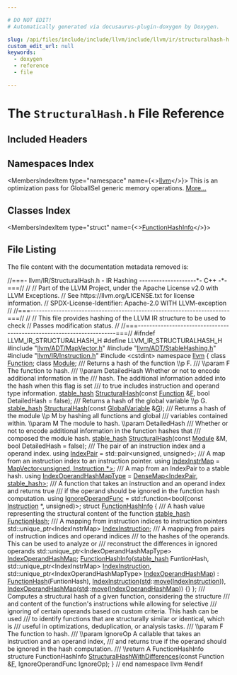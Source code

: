 ```yaml
---

# DO NOT EDIT!
# Automatically generated via docusaurus-plugin-doxygen by Doxygen.

slug: /api/files/include/include/llvm/include/llvm/ir/structuralhash-h
custom_edit_url: null
keywords:
  - doxygen
  - reference
  - file

---
```





# The `StructuralHash.h` File Reference

<DoxygenPage pluginConfig={pluginConfig}>



## Included Headers

<IncludesList>
<IncludesListItem
  filePath="llvm/ADT/MapVector.h"
  permalink="/docs/api/files/include/include/llvm/include/llvm/adt/mapvector-h"
  isLocal="true" />
<IncludesListItem
  filePath="llvm/ADT/StableHashing.h"
  permalink="/docs/api/files/include/include/llvm/include/llvm/adt/stablehashing-h"
  isLocal="true" />
<IncludesListItem
  filePath="llvm/IR/Instruction.h"
  permalink="/docs/api/files/include/include/llvm/include/llvm/ir/instruction-h"
  isLocal="true" />
<IncludesListItem
  filePath="cstdint"
  permalink=""
  isLocal="false" />
</IncludesList>

## Namespaces Index

<MembersIndex>

<MembersIndexItem
  type="namespace"
  name={<><a href="/docs/api/namespaces/llvm">llvm</a></>}>
This is an optimization pass for GlobalISel generic memory operations. <a href="/docs/api/namespaces/llvm/#details">More...</a>
</MembersIndexItem>

</MembersIndex>

## Classes Index

<MembersIndex>

<MembersIndexItem
  type="struct"
  name={<><a href="/docs/api/structs/llvm/functionhashinfo">FunctionHashInfo</a></>}>
</MembersIndexItem>

</MembersIndex>


## File Listing

The file content with the documentation metadata removed is:

<ProgramListing>

<Link id="l00001" /><CodeLine lineNumber="1"><Highlight kind="comment">//===- llvm/IR/StructuralHash.h - IR Hashing --------------------&#42;- C++ -&#42;-===//</Highlight><Highlight kind="normal"></Highlight></CodeLine>
<Link id="l00002" /><CodeLine lineNumber="2"><Highlight kind="normal"></Highlight><Highlight kind="comment">//</Highlight><Highlight kind="normal"></Highlight></CodeLine>
<Link id="l00003" /><CodeLine lineNumber="3"><Highlight kind="normal"></Highlight><Highlight kind="comment">// Part of the LLVM Project, under the Apache License v2.0 with LLVM Exceptions.</Highlight><Highlight kind="normal"></Highlight></CodeLine>
<Link id="l00004" /><CodeLine lineNumber="4"><Highlight kind="normal"></Highlight><Highlight kind="comment">// See https://llvm.org/LICENSE.txt for license information.</Highlight><Highlight kind="normal"></Highlight></CodeLine>
<Link id="l00005" /><CodeLine lineNumber="5"><Highlight kind="normal"></Highlight><Highlight kind="comment">// SPDX-License-Identifier: Apache-2.0 WITH LLVM-exception</Highlight><Highlight kind="normal"></Highlight></CodeLine>
<Link id="l00006" /><CodeLine lineNumber="6"><Highlight kind="normal"></Highlight><Highlight kind="comment">//</Highlight><Highlight kind="normal"></Highlight></CodeLine>
<Link id="l00007" /><CodeLine lineNumber="7"><Highlight kind="normal"></Highlight><Highlight kind="comment">//===----------------------------------------------------------------------===//</Highlight><Highlight kind="normal"></Highlight></CodeLine>
<Link id="l00008" /><CodeLine lineNumber="8"><Highlight kind="normal"></Highlight><Highlight kind="comment">//</Highlight><Highlight kind="normal"></Highlight></CodeLine>
<Link id="l00009" /><CodeLine lineNumber="9"><Highlight kind="normal"></Highlight><Highlight kind="comment">// This file provides hashing of the LLVM IR structure to be used to check</Highlight><Highlight kind="normal"></Highlight></CodeLine>
<Link id="l00010" /><CodeLine lineNumber="10"><Highlight kind="normal"></Highlight><Highlight kind="comment">// Passes modification status.</Highlight><Highlight kind="normal"></Highlight></CodeLine>
<Link id="l00011" /><CodeLine lineNumber="11"><Highlight kind="normal"></Highlight><Highlight kind="comment">//</Highlight><Highlight kind="normal"></Highlight></CodeLine>
<Link id="l00012" /><CodeLine lineNumber="12"><Highlight kind="normal"></Highlight><Highlight kind="comment">//===----------------------------------------------------------------------===//</Highlight><Highlight kind="normal"></Highlight></CodeLine>
<Link id="l00013" /><CodeLine lineNumber="13"><Highlight kind="normal"></Highlight></CodeLine>
<Link id="l00014" /><CodeLine lineNumber="14"><Highlight kind="normal"></Highlight><Highlight kind="preprocessor">#ifndef LLVM&#95;IR&#95;STRUCTURALHASH&#95;H</Highlight><Highlight kind="normal"></Highlight></CodeLine>
<Link id="l00015" /><CodeLine lineNumber="15"><Highlight kind="normal"></Highlight><Highlight kind="preprocessor">#define LLVM&#95;IR&#95;STRUCTURALHASH&#95;H</Highlight><Highlight kind="normal"></Highlight></CodeLine>
<Link id="l00016" /><CodeLine lineNumber="16"><Highlight kind="normal"></Highlight></CodeLine>
<Link id="l00017" /><CodeLine lineNumber="17"><Highlight kind="normal"></Highlight><Highlight kind="preprocessor">#include &quot;<a href="/docs/api/files/include/include/llvm/include/llvm/adt/mapvector-h">llvm/ADT/MapVector.h</a>&quot;</Highlight><Highlight kind="normal"></Highlight></CodeLine>
<Link id="l00018" /><CodeLine lineNumber="18"><Highlight kind="normal"></Highlight><Highlight kind="preprocessor">#include &quot;<a href="/docs/api/files/include/include/llvm/include/llvm/adt/stablehashing-h">llvm/ADT/StableHashing.h</a>&quot;</Highlight><Highlight kind="normal"></Highlight></CodeLine>
<Link id="l00019" /><CodeLine lineNumber="19"><Highlight kind="normal"></Highlight><Highlight kind="preprocessor">#include &quot;<a href="/docs/api/files/include/include/llvm/include/llvm/ir/instruction-h">llvm/IR/Instruction.h</a>&quot;</Highlight><Highlight kind="normal"></Highlight></CodeLine>
<Link id="l00020" /><CodeLine lineNumber="20"><Highlight kind="normal"></Highlight><Highlight kind="preprocessor">#include &lt;cstdint&gt;</Highlight><Highlight kind="normal"></Highlight></CodeLine>
<Link id="l00021" /><CodeLine lineNumber="21"><Highlight kind="normal"></Highlight></CodeLine>
<Link id="l00022" /><CodeLine lineNumber="22"><Highlight kind="normal"></Highlight><Highlight kind="keyword">namespace </Highlight><Highlight kind="normal"><a href="/docs/api/namespaces/llvm">llvm</a> &#123;</Highlight></CodeLine>
<Link id="l00023" /><CodeLine lineNumber="23"><Highlight kind="normal"></Highlight></CodeLine>
<Link id="l00024" /><CodeLine lineNumber="24"><Highlight kind="normal"></Highlight><Highlight kind="keyword">class </Highlight><Highlight kind="normal"><a href="/docs/api/classes/llvm/function">Function</a>;</Highlight></CodeLine>
<Link id="l00025" /><CodeLine lineNumber="25"><Highlight kind="normal"></Highlight><Highlight kind="keyword">class </Highlight><Highlight kind="normal"><a href="/docs/api/classes/llvm/module">Module</a>;</Highlight></CodeLine>
<Link id="l00026" /><CodeLine lineNumber="26"><Highlight kind="normal"></Highlight><Highlight kind="comment"></Highlight></CodeLine>
<Link id="l00027" /><CodeLine lineNumber="27"><Highlight kind="comment">/// Returns a hash of the function \\p F.</Highlight></CodeLine>
<Link id="l00028" /><CodeLine lineNumber="28"><Highlight kind="comment">/// \\param F The function to hash.</Highlight></CodeLine>
<Link id="l00029" /><CodeLine lineNumber="29"><Highlight kind="comment">/// \\param DetailedHash Whether or not to encode additional information in the</Highlight></CodeLine>
<Link id="l00030" /><CodeLine lineNumber="30"><Highlight kind="comment">/// hash. The additional information added into the hash when this flag is set</Highlight></CodeLine>
<Link id="l00031" /><CodeLine lineNumber="31"><Highlight kind="comment">/// to true includes instruction and operand type information.</Highlight><Highlight kind="normal"></Highlight></CodeLine>
<Link id="l00032" /><CodeLine lineNumber="32"><Highlight kind="normal"><a href="/docs/api/namespaces/llvm/#a3f07bd5ee30b6a57ddc214f64d5fd941">stable&#95;hash</a> <a href="/docs/api/namespaces/llvm/#af18a8188b0254597abea12364ac397a6">StructuralHash</a>(</Highlight><Highlight kind="keyword">const</Highlight><Highlight kind="normal"> <a href="/docs/api/classes/llvm/function">Function</a> &amp;<a href="/docs/api/files/lib/lib/support/md5-cpp/#a96d73bbd7af15cb1fc38c3f4a3bd82e9">F</a>, </Highlight><Highlight kind="keywordtype">bool</Highlight><Highlight kind="normal"> DetailedHash = </Highlight><Highlight kind="keyword">false</Highlight><Highlight kind="normal">);</Highlight></CodeLine>
<Link id="l00033" /><CodeLine lineNumber="33"><Highlight kind="normal"></Highlight><Highlight kind="comment"></Highlight></CodeLine>
<Link id="l00034" /><CodeLine lineNumber="34"><Highlight kind="comment">/// Returns a hash of the global variable \\p G.</Highlight><Highlight kind="normal"></Highlight></CodeLine>
<Link id="l00035" /><CodeLine lineNumber="35"><Highlight kind="normal"><a href="/docs/api/namespaces/llvm/#a3f07bd5ee30b6a57ddc214f64d5fd941">stable&#95;hash</a> <a href="/docs/api/namespaces/llvm/#af18a8188b0254597abea12364ac397a6">StructuralHash</a>(</Highlight><Highlight kind="keyword">const</Highlight><Highlight kind="normal"> <a href="/docs/api/classes/llvm/globalvariable">GlobalVariable</a> &amp;<a href="/docs/api/files/lib/lib/support/md5-cpp/#ad96b7cf3182ce2ba85e5a7a93b12c441">G</a>);</Highlight></CodeLine>
<Link id="l00036" /><CodeLine lineNumber="36"><Highlight kind="normal"></Highlight><Highlight kind="comment"></Highlight></CodeLine>
<Link id="l00037" /><CodeLine lineNumber="37"><Highlight kind="comment">/// Returns a hash of the module \\p M by hashing all functions and global</Highlight></CodeLine>
<Link id="l00038" /><CodeLine lineNumber="38"><Highlight kind="comment">/// variables contained within. \\param M The module to hash. \\param DetailedHash</Highlight></CodeLine>
<Link id="l00039" /><CodeLine lineNumber="39"><Highlight kind="comment">/// Whether or not to encode additional information in the function hashes that</Highlight></CodeLine>
<Link id="l00040" /><CodeLine lineNumber="40"><Highlight kind="comment">/// composed the module hash.</Highlight><Highlight kind="normal"></Highlight></CodeLine>
<Link id="l00041" /><CodeLine lineNumber="41"><Highlight kind="normal"><a href="/docs/api/namespaces/llvm/#a3f07bd5ee30b6a57ddc214f64d5fd941">stable&#95;hash</a> <a href="/docs/api/namespaces/llvm/#af18a8188b0254597abea12364ac397a6">StructuralHash</a>(</Highlight><Highlight kind="keyword">const</Highlight><Highlight kind="normal"> <a href="/docs/api/classes/llvm/module">Module</a> &amp;M, </Highlight><Highlight kind="keywordtype">bool</Highlight><Highlight kind="normal"> DetailedHash = </Highlight><Highlight kind="keyword">false</Highlight><Highlight kind="normal">);</Highlight></CodeLine>
<Link id="l00042" /><CodeLine lineNumber="42"><Highlight kind="normal"></Highlight><Highlight kind="comment"></Highlight></CodeLine>
<Link id="l00043" /><CodeLine lineNumber="43"><Highlight kind="comment">/// The pair of an instruction index and a operand index.</Highlight><Highlight kind="normal"></Highlight></CodeLine>
<Link id="l00044" /><CodeLine lineNumber="44" lineLink="/docs/api/namespaces/llvm/#aac5c174796045b79a15a2bd17ced0d6f"><Highlight kind="normal"></Highlight><Highlight kind="keyword">using </Highlight><Highlight kind="normal"><a href="/docs/api/namespaces/llvm/#aac5c174796045b79a15a2bd17ced0d6f">IndexPair</a> = std::pair&lt;unsigned, unsigned&gt;;</Highlight></CodeLine>
<Link id="l00045" /><CodeLine lineNumber="45"><Highlight kind="normal"></Highlight><Highlight kind="comment"></Highlight></CodeLine>
<Link id="l00046" /><CodeLine lineNumber="46"><Highlight kind="comment">/// A map from an instruction index to an instruction pointer.</Highlight><Highlight kind="normal"></Highlight></CodeLine>
<Link id="l00047" /><CodeLine lineNumber="47" lineLink="/docs/api/namespaces/llvm/#a439bd5f3a661cbf4b5e546a765998732"><Highlight kind="normal"></Highlight><Highlight kind="keyword">using </Highlight><Highlight kind="normal"><a href="/docs/api/namespaces/llvm/#a439bd5f3a661cbf4b5e546a765998732">IndexInstrMap</a> = <a href="/docs/api/classes/llvm/mapvector">MapVector&lt;unsigned, Instruction &#42;&gt;</a>;</Highlight></CodeLine>
<Link id="l00048" /><CodeLine lineNumber="48"><Highlight kind="normal"></Highlight><Highlight kind="comment"></Highlight></CodeLine>
<Link id="l00049" /><CodeLine lineNumber="49"><Highlight kind="comment">/// A map from an IndexPair to a stable hash.</Highlight><Highlight kind="normal"></Highlight></CodeLine>
<Link id="l00050" /><CodeLine lineNumber="50" lineLink="/docs/api/namespaces/llvm/#a84743af686727e503a41a7cc9e590820"><Highlight kind="normal"></Highlight><Highlight kind="keyword">using </Highlight><Highlight kind="normal"><a href="/docs/api/namespaces/llvm/#a84743af686727e503a41a7cc9e590820">IndexOperandHashMapType</a> = <a href="/docs/api/classes/llvm/densemap">DenseMap&lt;IndexPair, stable&#95;hash&gt;</a>;</Highlight></CodeLine>
<Link id="l00051" /><CodeLine lineNumber="51"><Highlight kind="normal"></Highlight><Highlight kind="comment"></Highlight></CodeLine>
<Link id="l00052" /><CodeLine lineNumber="52"><Highlight kind="comment">/// A function that takes an instruction and an operand index and returns true</Highlight></CodeLine>
<Link id="l00053" /><CodeLine lineNumber="53"><Highlight kind="comment">/// if the operand should be ignored in the function hash computation.</Highlight><Highlight kind="normal"></Highlight></CodeLine>
<Link id="l00054" /><CodeLine lineNumber="54" lineLink="/docs/api/namespaces/llvm/#a04e795e9e085c774cef7409766d9e826"><Highlight kind="normal"></Highlight><Highlight kind="keyword">using </Highlight><Highlight kind="normal"><a href="/docs/api/namespaces/llvm/#a04e795e9e085c774cef7409766d9e826">IgnoreOperandFunc</a> = std::function&lt;bool(</Highlight><Highlight kind="keyword">const</Highlight><Highlight kind="normal"> <a href="/docs/api/classes/llvm/instruction">Instruction</a> &#42;, </Highlight><Highlight kind="keywordtype">unsigned</Highlight><Highlight kind="normal">)&gt;;</Highlight></CodeLine>
<Link id="l00055" /><CodeLine lineNumber="55"><Highlight kind="normal"></Highlight></CodeLine>
<Link id="l00056" /><CodeLine lineNumber="56" lineLink="/docs/api/structs/llvm/functionhashinfo"><Highlight kind="normal"></Highlight><Highlight kind="keyword">struct </Highlight><Highlight kind="normal"><a href="/docs/api/structs/llvm/functionhashinfo/#aea2663e0d31bed3084f018802267b5c1">FunctionHashInfo</a> &#123;</Highlight><Highlight kind="comment"></Highlight></CodeLine>
<Link id="l00057" /><CodeLine lineNumber="57"><Highlight kind="comment">  /// A hash value representing the structural content of the function</Highlight><Highlight kind="normal"></Highlight></CodeLine>
<Link id="l00058" /><CodeLine lineNumber="58" lineLink="/docs/api/structs/llvm/functionhashinfo/#a53710ecc9d5c197134ef13e5fee9fb85"><Highlight kind="normal">  <a href="/docs/api/namespaces/llvm/#a3f07bd5ee30b6a57ddc214f64d5fd941">stable&#95;hash</a> <a href="/docs/api/structs/llvm/functionhashinfo/#a53710ecc9d5c197134ef13e5fee9fb85">FunctionHash</a>;</Highlight><Highlight kind="comment"></Highlight></CodeLine>
<Link id="l00059" /><CodeLine lineNumber="59"><Highlight kind="comment">  /// A mapping from instruction indices to instruction pointers</Highlight><Highlight kind="normal"></Highlight></CodeLine>
<Link id="l00060" /><CodeLine lineNumber="60" lineLink="/docs/api/structs/llvm/functionhashinfo/#a601a20cabca86828bab466676a5b43ee"><Highlight kind="normal">  std::unique&#95;ptr&lt;IndexInstrMap&gt; <a href="/docs/api/structs/llvm/functionhashinfo/#a601a20cabca86828bab466676a5b43ee">IndexInstruction</a>;</Highlight><Highlight kind="comment"></Highlight></CodeLine>
<Link id="l00061" /><CodeLine lineNumber="61"><Highlight kind="comment">  /// A mapping from pairs of instruction indices and operand indices</Highlight></CodeLine>
<Link id="l00062" /><CodeLine lineNumber="62"><Highlight kind="comment">  /// to the hashes of the operands. This can be used to analyze or</Highlight></CodeLine>
<Link id="l00063" /><CodeLine lineNumber="63"><Highlight kind="comment">  /// reconstruct the differences in ignored operands</Highlight><Highlight kind="normal"></Highlight></CodeLine>
<Link id="l00064" /><CodeLine lineNumber="64" lineLink="/docs/api/structs/llvm/functionhashinfo/#aca2780c727031b075fc811f340c2f4bf"><Highlight kind="normal">  std::unique&#95;ptr&lt;IndexOperandHashMapType&gt; <a href="/docs/api/structs/llvm/functionhashinfo/#aca2780c727031b075fc811f340c2f4bf">IndexOperandHashMap</a>;</Highlight></CodeLine>
<Link id="l00065" /><CodeLine lineNumber="65"><Highlight kind="normal"></Highlight></CodeLine>
<Link id="l00066" /><CodeLine lineNumber="66" lineLink="/docs/api/structs/llvm/functionhashinfo/#aea2663e0d31bed3084f018802267b5c1"><Highlight kind="normal">  <a href="/docs/api/structs/llvm/functionhashinfo/#aea2663e0d31bed3084f018802267b5c1">FunctionHashInfo</a>(<a href="/docs/api/namespaces/llvm/#a3f07bd5ee30b6a57ddc214f64d5fd941">stable&#95;hash</a> FuntionHash,</Highlight></CodeLine>
<Link id="l00067" /><CodeLine lineNumber="67"><Highlight kind="normal">                   std::unique&#95;ptr&lt;IndexInstrMap&gt; <a href="/docs/api/structs/llvm/functionhashinfo/#a601a20cabca86828bab466676a5b43ee">IndexInstruction</a>,</Highlight></CodeLine>
<Link id="l00068" /><CodeLine lineNumber="68"><Highlight kind="normal">                   std::unique&#95;ptr&lt;IndexOperandHashMapType&gt; <a href="/docs/api/structs/llvm/functionhashinfo/#aca2780c727031b075fc811f340c2f4bf">IndexOperandHashMap</a>)</Highlight></CodeLine>
<Link id="l00069" /><CodeLine lineNumber="69"><Highlight kind="normal">      : <a href="/docs/api/structs/llvm/functionhashinfo/#a53710ecc9d5c197134ef13e5fee9fb85">FunctionHash</a>(FuntionHash),</Highlight></CodeLine>
<Link id="l00070" /><CodeLine lineNumber="70"><Highlight kind="normal">        <a href="/docs/api/structs/llvm/functionhashinfo/#a601a20cabca86828bab466676a5b43ee">IndexInstruction</a>(<a href="/docs/api/namespaces/std">std</a>::<a href="/docs/api/namespaces/llvm/#abfc9c7ecf70f66901e439f7c04ef3dbb">move</a>(<a href="/docs/api/structs/llvm/functionhashinfo/#a601a20cabca86828bab466676a5b43ee">IndexInstruction</a>)),</Highlight></CodeLine>
<Link id="l00071" /><CodeLine lineNumber="71"><Highlight kind="normal">        <a href="/docs/api/structs/llvm/functionhashinfo/#aca2780c727031b075fc811f340c2f4bf">IndexOperandHashMap</a>(<a href="/docs/api/namespaces/std">std</a>::<a href="/docs/api/namespaces/llvm/#abfc9c7ecf70f66901e439f7c04ef3dbb">move</a>(<a href="/docs/api/structs/llvm/functionhashinfo/#aca2780c727031b075fc811f340c2f4bf">IndexOperandHashMap</a>)) &#123;&#125;</Highlight></CodeLine>
<Link id="l00072" /><CodeLine lineNumber="72"><Highlight kind="normal">&#125;;</Highlight></CodeLine>
<Link id="l00073" /><CodeLine lineNumber="73"><Highlight kind="normal"></Highlight><Highlight kind="comment"></Highlight></CodeLine>
<Link id="l00074" /><CodeLine lineNumber="74"><Highlight kind="comment">/// Computes a structural hash of a given function, considering the structure</Highlight></CodeLine>
<Link id="l00075" /><CodeLine lineNumber="75"><Highlight kind="comment">/// and content of the function&#39;s instructions while allowing for selective</Highlight></CodeLine>
<Link id="l00076" /><CodeLine lineNumber="76"><Highlight kind="comment">/// ignoring of certain operands based on custom criteria. This hash can be used</Highlight></CodeLine>
<Link id="l00077" /><CodeLine lineNumber="77"><Highlight kind="comment">/// to identify functions that are structurally similar or identical, which is</Highlight></CodeLine>
<Link id="l00078" /><CodeLine lineNumber="78"><Highlight kind="comment">/// useful in optimizations, deduplication, or analysis tasks.</Highlight></CodeLine>
<Link id="l00079" /><CodeLine lineNumber="79"><Highlight kind="comment">/// \\param F The function to hash.</Highlight></CodeLine>
<Link id="l00080" /><CodeLine lineNumber="80"><Highlight kind="comment">/// \\param IgnoreOp A callable that takes an instruction and an operand index,</Highlight></CodeLine>
<Link id="l00081" /><CodeLine lineNumber="81"><Highlight kind="comment">/// and returns true if the operand should be ignored in the hash computation.</Highlight></CodeLine>
<Link id="l00082" /><CodeLine lineNumber="82"><Highlight kind="comment">/// \\return A FunctionHashInfo structure</Highlight><Highlight kind="normal"></Highlight></CodeLine>
<Link id="l00083" /><CodeLine lineNumber="83"><Highlight kind="normal">FunctionHashInfo <a href="/docs/api/namespaces/llvm/#a26bee962bfc116c19a2acd57fe65d304">StructuralHashWithDifferences</a>(</Highlight><Highlight kind="keyword">const</Highlight><Highlight kind="normal"> Function &amp;<a href="/docs/api/files/lib/lib/support/md5-cpp/#a96d73bbd7af15cb1fc38c3f4a3bd82e9">F</a>,</Highlight></CodeLine>
<Link id="l00084" /><CodeLine lineNumber="84"><Highlight kind="normal">                                               IgnoreOperandFunc IgnoreOp);</Highlight></CodeLine>
<Link id="l00085" /><CodeLine lineNumber="85"><Highlight kind="normal"></Highlight></CodeLine>
<Link id="l00086" /><CodeLine lineNumber="86"><Highlight kind="normal">&#125; </Highlight><Highlight kind="comment">// end namespace llvm</Highlight><Highlight kind="normal"></Highlight></CodeLine>
<Link id="l00087" /><CodeLine lineNumber="87"><Highlight kind="normal"></Highlight></CodeLine>
<Link id="l00088" /><CodeLine lineNumber="88"><Highlight kind="normal"></Highlight><Highlight kind="preprocessor">#endif</Highlight></CodeLine>

</ProgramListing>


</DoxygenPage>
